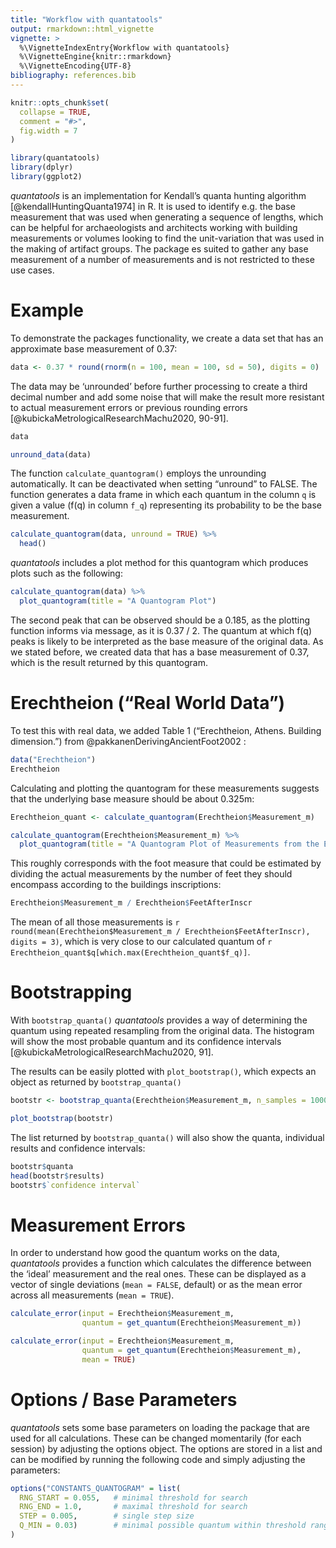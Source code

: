 ```yaml
---
title: "Workflow with quantatools"
output: rmarkdown::html_vignette
vignette: >
  %\VignetteIndexEntry{Workflow with quantatools}
  %\VignetteEngine{knitr::rmarkdown}
  %\VignetteEncoding{UTF-8}
bibliography: references.bib
---
```


```r
knitr::opts_chunk$set(
  collapse = TRUE,
  comment = "#>",
  fig.width = 7
)
```

```r
library(quantatools)
library(dplyr)
library(ggplot2)
```

*quantatools* is an implementation for Kendall's quanta hunting algorithm [@kendallHuntingQuanta1974] in R. It is used to identify e.g. the base measurement that was used when generating a sequence of lengths, which can be helpful for archaeologists and architects working with building measurements or volumes looking to find the unit-variation that was used in the making of artifact groups. The package es suited to gather any base measurement of a number of measurements and is not restricted to these use cases.

# Example

To demonstrate the packages functionality, we create a data set that has an approximate base measurement of 0.37:

```r
data <- 0.37 * round(rnorm(n = 100, mean = 100, sd = 50), digits = 0)
```

The data may be 'unrounded' before further processing to create a third decimal number and add some noise that will make the result more resistant to actual measurement errors or previous rounding errors [@kubickaMetrologicalResearchMachu2020, 90-91].

```r
data 

unround_data(data)
```

The function `calculate_quantogram()` employs the unrounding automatically. It can be deactivated when setting "unround" to FALSE. The function generates a data frame in which each quantum in the column `q` is given a value (f(q) in column `f_q`) representing its probability to be the base measurement.

```r
calculate_quantogram(data, unround = TRUE) %>% 
  head()
```

*quantatools* includes a plot method for this quantogram which produces plots such as the following:

```r
calculate_quantogram(data) %>% 
  plot_quantogram(title = "A Quantogram Plot")
```

The second peak that can be observed should be a 0.185, as the plotting function informs via message, as it is 0.37 / 2. The quantum at which f(q) peaks is likely to be interpreted as the base measure of the original data. As we stated before, we created data that has a base measurement of 0.37, which is the result returned by this quantogram.

# Erechtheion ("Real World Data")

To test this with real data, we added Table 1 ("Erechtheion, Athens. Building dimension.") from @pakkanenDerivingAncientFoot2002 :

```r
data("Erechtheion")
Erechtheion
```

Calculating and plotting the quantogram for these measurements suggests that the underlying base measure should be about 0.325m:

```r
Erechtheion_quant <- calculate_quantogram(Erechtheion$Measurement_m)
```

```r
calculate_quantogram(Erechtheion$Measurement_m) %>%
  plot_quantogram(title = "A Quantogram Plot of Measurements from the Erechtheion")
```

This roughly corresponds with the foot measure that could be estimated by dividing the actual measurements by the number of feet they should encompass according to the buildings inscriptions:

```r
Erechtheion$Measurement_m / Erechtheion$FeetAfterInscr
```

The mean of all those measurements is `r round(mean(Erechtheion$Measurement_m / Erechtheion$FeetAfterInscr), digits = 3)`, which is very close to our calculated quantum of `r Erechtheion_quant$q[which.max(Erechtheion_quant$f_q)]`.

# Bootstrapping

With `bootstrap_quanta()` *quantatools* provides a way of determining the quantum using repeated resampling from the original data. The histogram will show the most probable quantum and its confidence intervals [@kubickaMetrologicalResearchMachu2020, 91].

The results can be easily plotted with `plot_bootstrap()`, which expects an object as returned by `bootstrap_quanta()`

```r
bootstr <- bootstrap_quanta(Erechtheion$Measurement_m, n_samples = 1000)

plot_bootstrap(bootstr)
```

The list returned by `bootstrap_quanta()` will also show the quanta, individual results and confidence intervals:

```r
bootstr$quanta
head(bootstr$results)
bootstr$`confidence interval`
```

# Measurement Errors

In order to understand how good the quantum works on the data, *quantatools* provides a function which calculates the difference between the 'ideal' measurement and the real ones. These can be displayed as a vector of single deviations (`mean = FALSE`, default) or as the mean error across all measurements (`mean = TRUE`).

```r
calculate_error(input = Erechtheion$Measurement_m, 
                quantum = get_quantum(Erechtheion$Measurement_m))

calculate_error(input = Erechtheion$Measurement_m, 
                quantum = get_quantum(Erechtheion$Measurement_m),
                mean = TRUE)
```

# Options / Base Parameters

*quantatools* sets some base parameters on loading the package that are used for all calculations. These can be changed momentarily (for each session) by adjusting the options object. The options are stored in a list and can be modified by running the following code and simply adjusting the parameters:

```r
options("CONSTANTS_QUANTOGRAM" = list(
  RNG_START = 0.055,   # minimal threshold for search
  RNG_END = 1.0,       # maximal threshold for search
  STEP = 0.005,        # single step size
  Q_MIN = 0.03)        # minimal possible quantum within threshold range
)
```
